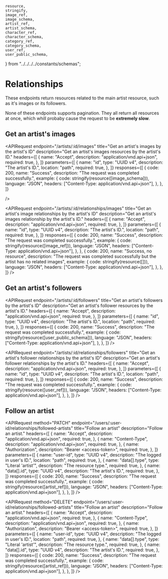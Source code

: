 
    resource,
    stringify,
    image_ref,
    image_schema,
    artist_ref,
    artist_schema,
    character_ref,
    character_schema,
    category_ref,
    category_schema,
    user_ref,
    user_public_schema,
} from "../../../../constants/schemas";

# Relationships

These endpoints return resources related to the main artist resource, such as it's images or its followers.

<Callout type="warning">
    None of these endpoints supports pagination. They all return all resources
    at once, which whill probaby cause the request to be <b>extremely slow</b>.
</Callout>

## Get an artist's images

<APIRequest
    endpoint="/artists/:id/images"
    title="Get an artist's images by the artist's ID"
    description="Get an artist's images resources by the artist's ID."
    headers={[
        {
            name: "Accept",
            description: "application/vnd.api+json",
            required: true,
        },
    ]}
    parameters={[
        {
            name: "id",
            type: "UUID v4",
            description: "The artist's ID.",
            location: "path",
            required: true,
        },
    ]}
    responses={[
        {
            code: 200,
            name: "Success",
            description: "The request was completed successfully.",
            example: {
                code: stringify(resource([image_schema])),
                language: "JSON",
                headers: ["Content-Type: application/vnd.api+json"],
            },
        },
    ]}

/>

<APIRequest
    endpoint="/artists/:id/relationships/images"
    title="Get an artist's image relationships by the artist's ID"
    description="Get an artist's images relationship by the artist's ID."
    headers={[
        {
            name: "Accept",
            description: "application/vnd.api+json",
            required: true,
        },
    ]}
    parameters={[
        {
            name: "id",
            type: "UUID v4",
            description: "The artist's ID.",
            location: "path",
            required: true,
        },
    ]}
    responses={[
        {
            code: 200,
            name: "Success",
            description: "The request was completed successfully.",
            example: {
                code: stringify(resource([image_ref])),
                language: "JSON",
                headers: ["Content-Type: application/vnd.api+json"],
            },
        },
        {
            code: 200,
            name: "Success, no resource",
            description:
                "The request was completed successfully but the artist has no related images",
            example: {
                code: stringify(resource([])),
                language: "JSON",
                headers: ["Content-Type: application/vnd.api+json"],
            },
        },
    ]}
/>

## Get an artist's followers

<APIRequest
    endpoint="/artists/:id/followers"
    title="Get an artist's followers by the artist's ID"
    description="Get an artist's follower resources by the artist's ID."
    headers={[
        {
            name: "Accept",
            description: "application/vnd.api+json",
            required: true,
        },
    ]}
    parameters={[
        {
            name: "id",
            type: "UUID v4",
            description: "The artist's ID.",
            location: "path",
            required: true,
        },
    ]}
    responses={[
        {
            code: 200,
            name: "Success",
            description: "The request was completed successfully.",
            example: {
                code: stringify(resource([user_public_schema])),
                language: "JSON",
                headers: ["Content-Type: application/vnd.api+json"],
            },
        },
    ]}
/>

<APIRequest
    endpoint="/artists/:id/relationships/followers"
    title="Get an artist's follower relationships by the artist's ID"
    description="Get an artist's follower relationships by the artist's ID."
    headers={[
        {
            name: "Accept",
            description: "application/vnd.api+json",
            required: true,
        },
    ]}
    parameters={[
        {
            name: "id",
            type: "UUID v4",
            description: "The artist's ID.",
            location: "path",
            required: true,
        },
    ]}
    responses={[
        {
            code: 200,
            name: "Success",
            description: "The request was completed successfully.",
            example: {
                code: stringify(resource([user_ref])),
                language: "JSON",
                headers: ["Content-Type: application/vnd.api+json"],
            },
        },
    ]}
/>

## Follow an artist

<APIRequest
    method="PATCH"
    endpoint="/users/:user-id/relationships/followed-artists"
    title="Follow an artist"
    description="Follow an artist."
    headers={[
        {
            name: "Accept",
            description: "application/vnd.api+json",
            required: true,
        },
        {
            name: "Content-Type",
            description: "application/vnd.api+json",
            required: true,
        },
        {
            name: "Authorization",
            description: "Bearer &lt;access-token&gt;",
            required: true,
        },
    ]}
    parameters={[
        {
            name: "user-id",
            type: "UUID v4",
            description: "The logged in user's ID.",
            location: "path",
            required: true,
        },
        {
            name: "data[].type",
            type: "Literal 'artist'",
            description: "The resource type.",
            required: true,
        },
        {
            name: "data[].id",
            type: "UUID v4",
            description: "The artist's ID.",
            required: true,
        },
    ]}
    responses={[
        {
            code: 200,
            name: "Success",
            description: "The request was completed successfully.",
            example: {
                code: stringify(resource([artist_ref])),
                language: "JSON",
                headers: ["Content-Type: application/vnd.api+json"],
            },
        },
    ]}
/>

<APIRequest
    method="DELETE"
    endpoint="/users/:user-id/relationships/followed-artists"
    title="Follow an artist"
    description="Follow an artist."
    headers={[
        {
            name: "Accept",
            description: "application/vnd.api+json",
            required: true,
        },
        {
            name: "Content-Type",
            description: "application/vnd.api+json",
            required: true,
        },
        {
            name: "Authorization",
            description: "Bearer &lt;access-token&gt;",
            required: true,
        },
    ]}
    parameters={[
        {
            name: "user-id",
            type: "UUID v4",
            description: "The logged in user's ID.",
            location: "path",
            required: true,
        },
        {
            name: "data[].type",
            type: "Literal 'artist'",
            description: "The resource type.",
            required: true,
        },
        {
            name: "data[].id",
            type: "UUID v4",
            description: "The artist's ID.",
            required: true,
        },
    ]}
    responses={[
        {
            code: 200,
            name: "Success",
            description: "The request was completed successfully.",
            example: {
                code: stringify(resource([artist_ref])),
                language: "JSON",
                headers: ["Content-Type: application/vnd.api+json"],
            },
        },
    ]}
/>
